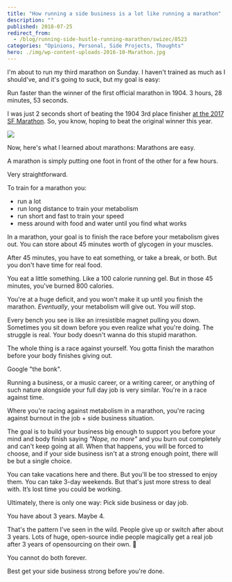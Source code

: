 ```yaml
---
title: "How running a side business is a lot like running a marathon"
description: ""
published: 2018-07-25
redirect_from:
  - /blog/running-side-hustle-running-marathon/swizec/8523
categories: "Opinions, Personal, Side Projects, Thoughts"
hero: ./img/wp-content-uploads-2016-10-Marathon.jpg
---
```


I'm about to run my third marathon on Sunday. I haven't trained as much as I should've, and it's going to suck, but my goal is easy:

Run faster than the winner of the first official marathon in 1904. 3 hours, 28 minutes, 53 seconds.

I was just 2 seconds short of beating the 1904 3rd place finisher [at the 2017 SF Marathon](https://swizec.com/blog/couch-sub-4-hour-marathon-4-short-years/swizec/7725). So, you know, hoping to beat the original winner this year.

![](./img/wp-content-uploads-2016-10-Marathon.jpg)

Now, here's what I learned about marathons: Marathons are easy.

A marathon is simply putting one foot in front of the other for a few hours.

Very straightforward.

To train for a marathon you:

- run a lot
- run long distance to train your metabolism
- run short and fast to train your speed
- mess around with food and water until you find what works

In a marathon, your goal is to finish the race before your metabolism gives out. You can store about 45 minutes worth of glycogen in your muscles.

After 45 minutes, you have to eat something, or take a break, or both. But you don't have time for real food.

You eat a little something. Like a 100 calorie running gel. But in those 45 minutes, you've burned 800 calories.

You're at a huge deficit, and you won't make it up until you finish the marathon. _Eventually_, your metabolism will give out. You _will_ stop.

Every bench you see is like an irresistible magnet pulling you down. Sometimes you sit down before you even realize what you're doing. The struggle is real. Your body doesn't wanna do this stupid marathon.

The whole thing is a race against yourself. You gotta finish the marathon before your body finishes giving out.

Google "the bonk".

Running a business, or a music career, or a writing career, or anything of such nature alongside your full day job is very similar. You're in a race against time.

Where you're racing against metabolism in a marathon, you're racing against burnout in the job + side business situation.

The goal is to build your business big enough to support you before your mind and body finish saying _"Nope, no more"_ and you burn out completely and can't keep going at all. When that happens, you will be forced to choose, and if your side business isn't at a strong enough point, there will be but a single choice.

You can take vacations here and there. But you'll be too stressed to enjoy them. You can take 3-day weekends. But that's just more stress to deal with. It’s lost time you could be working.

Ultimately, there is only one way: Pick side business or day job.

You have about 3 years. Maybe 4.

That's the pattern I've seen in the wild. People give up or switch after about 3 years. Lots of huge, open-source indie people magically get a real job after 3 years of opensourcing on their own. 🤔

You cannot do both forever.

Best get your side business strong before you're done.
